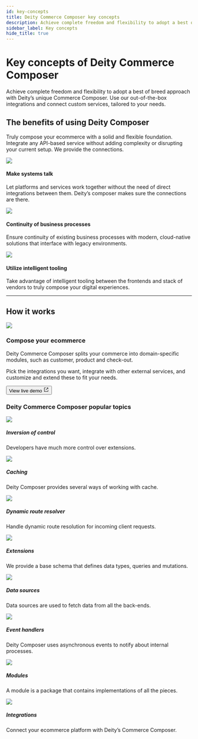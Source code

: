 ```yaml
---
id: key-concepts
title: Deity Commerce Composer key concepts
description: Achieve complete freedom and flexibility to adopt a best of breed approach with Deity’s unique Commerce Composer. 
sidebar_label: Key concepts
hide_title: true
---
```



# Key concepts of Deity Commerce Composer
<p className="desc pb20">
Achieve complete freedom and flexibility to adopt a best of breed approach with Deity’s unique Commerce Composer. Use our out-of-the-box integrations and connect custom services, tailored to your needs.</p>

## The benefits of using Deity Composer

Truly compose your ecommerce with a solid and flexible foundation. Integrate any API-based service without adding complexity or disrupting your current setup. We provide the connections.

<div className="flex mb40 invert">
  <Card open="true" to="">
    <img src="/docs/img/icons/talk.svg" />
    <h4>Make systems talk</h4>
    <p>Let platforms and services work together without the need of direct integrations between them. Deity’s composer makes sure the connections are there.</p>
  </Card>
  <Card open="true" to="">
    <img src="/docs/img/icons/continuity.svg" />
    <h4>Continuity of business processes</h4>
    <p>Ensure continuity of existing business processes with modern, cloud-native solutions that interface with legacy environments.</p>
  </Card>
  <Card open="true" to="">
    <img src="/docs/img/icons/intelligent.svg" />
    <h4>Utilize intelligent tooling</h4>
    <p>Take advantage of intelligent tooling between the frontends and stack of vendors to truly compose your digital experiences.</p>
  </Card>
</div>

---

## How it works

<div className="pb20"></div>
<div className="flex vertical-center mb80 brighten">
  <div className="text-center ">
    <img src="/docs/img/docs/platform/platform-concept.svg"/>
  </div>
  <div>
    <h3>Compose your ecommerce</h3>
    <p>
      Deity Commerce Composer splits your commerce into domain-specific modules, such as customer, product and check-out. 
    </p>
    <p>
      Pick the integrations you want, integrate with other external services, and customize and extend these to fit your needs.
    </p>
    <p>
      <Button variant="outlined" size="medium" href="https://v3demo2.deity.io" target="_blank">
        View live demo
        <svg width="15" height="15" aria-hidden="true" viewBox="0 0 15 15" class="iconExternalLink_src-theme-Icon-ExternalLink-styles-module"><path fill="currentColor" d="M3 2C2.44772 2 2 2.44772 2 3V12C2 12.5523 2.44772 13 3 13H12C12.5523 13 13 12.5523 13 12V8.5C13 8.22386 12.7761 8 12.5 8C12.2239 8 12 8.22386 12 8.5V12H3V3L6.5 3C6.77614 3 7 2.77614 7 2.5C7 2.22386 6.77614 2 6.5 2H3ZM12.8536 2.14645C12.9015 2.19439 12.9377 2.24964 12.9621 2.30861C12.9861 2.36669 12.9996 2.4303 13 2.497L13 2.5V2.50049V5.5C13 5.77614 12.7761 6 12.5 6C12.2239 6 12 5.77614 12 5.5V3.70711L6.85355 8.85355C6.65829 9.04882 6.34171 9.04882 6.14645 8.85355C5.95118 8.65829 5.95118 8.34171 6.14645 8.14645L11.2929 3H9.5C9.22386 3 9 2.77614 9 2.5C9 2.22386 9.22386 2 9.5 2H12.4999H12.5C12.5678 2 12.6324 2.01349 12.6914 2.03794C12.7504 2.06234 12.8056 2.09851 12.8536 2.14645Z"></path></svg>
     </Button>
   </p>
  </div>
</div>

### Deity Commerce Composer popular topics

<div className="flex brighten">
  <Card variant="horizontal" to="/docs/composer/core/inversion-of-control">
    <img src="/docs/img/icons/inversion.svg" />
    <div>
      <h5>Inversion of control</h5>
      <p>
         Developers have much more control over extensions.
      </p>
    </div>
  </Card>
  <Card variant="horizontal" to="/docs/composer/core/caching">
    <img src="/docs/img/icons/composercaching.svg" />
    <div>
      <h5>Caching</h5>
      <p>
        Deity Composer provides several ways of working with cache.
      </p>
    </div>
  </Card>
</div>
<div className="flex brighten">
  <Card variant="horizontal" to="/docs/composer/core/dynamic-routes">
    <img src="/docs/img/icons/compass.svg" />
    <div>
      <h5>Dynamic route resolver</h5>
      <p>
        Handle dynamic route resolution for incoming client requests.
      </p>
    </div>
  </Card>
   <Card variant="horizontal" to="/docs/composer/extensions/about">
    <img src="/docs/img/icons/extending.svg" />
    <div>
      <h5>Extensions</h5>
      <p>
        We provide a base schema that defines data types, queries and mutations.
      </p>
    </div>
  </Card>
 
</div>
<div className="flex brighten">
   <Card variant="horizontal" to="/docs/composer/modules/common-services/data-sources">
    <img src="/docs/img/icons/graphqlcomposer.svg" />
    <div>
      <h5>Data sources</h5>
      <p>
        Data sources are used to fetch data from all the back-ends.
      </p>
    </div>
  </Card>
  <Card variant="horizontal" to="/docs/composer/modules/common-services/event-handlers">
    <img src="/docs/img/icons/flowarrow.svg" />
    <div>
      <h5>Event handlers</h5>
      <p>
        Deity Composer uses asynchronous events to notify about internal processes. 
      </p>
    </div>
  </Card>

</div>

<div className="flex brighten">
  
  <Card variant="horizontal" to="/docs/composer/modules/about">
    <img src="/docs/img/icons/diamondsfour.svg" />
    <div>
      <h5>Modules</h5>
      <p>
        A module is a package that contains implementations of all the pieces.
      </p>
    </div>
  </Card>
  <Card variant="horizontal" to="/docs/composer/integrations">
    <img src="/docs/img/icons/plug.svg" />
    <div>
      <h5>Integrations</h5>
      <p>
        Connect your ecommerce platform with Deity’s Commerce Composer.
      </p>
    </div>
  </Card>

</div>



